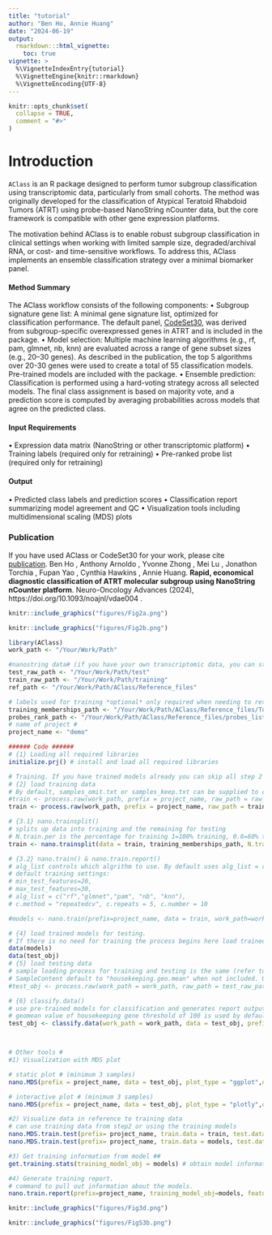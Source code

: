 ```yaml
---
title: "tutorial"
author: "Ben Ho, Annie Huang"
date: "2024-06-19"
output: 
  rmarkdown:::html_vignette:
    toc: true
vignette: >
  %\VignetteIndexEntry{tutorial}
  %\VignetteEngine{knitr::rmarkdown}
  %\VignetteEncoding{UTF-8}
---
```


```r
knitr::opts_chunk$set(
  collapse = TRUE,
  comment = "#>"
)
```

# Introduction

`AClass` is an R package designed to perform tumor subgroup classification using transcriptomic data, particularly from small cohorts. The method was originally developed for the classification of Atypical Teratoid Rhabdoid Tumors (ATRT) using probe-based NanoString nCounter data, but the core framework is compatible with other gene expression platforms.

The motivation behind AClass is to enable robust subgroup classification in clinical settings when working with limited sample size, degraded/archival RNA, or cost- and time-sensitive workflows. To address this, AClass implements an ensemble classification strategy over a minimal biomarker panel.


#### Method Summary
The AClass workflow consists of the following components:
•   Subgroup signature gene list: A minimal gene signature list, optimized for classification performance. The default panel, [CodeSet30](https://github.com/SplitInf/AClass/blob/main/inst/extdata/probes_list_hgnc.txt), was derived from subgroup-specific overexpressed genes in ATRT and is included in the package.
•   Model selection: Multiple machine learning algorithms (e.g., rf, pam, glmnet, nb, knn) are evaluated across a range of gene subset sizes (e.g., 20–30 genes). As described in the publication, the top 5 algorithms over 20-30 genes were used to create a total of 55 classification models. Pre-trained models are included with the package.
•   Ensemble prediction: Classification is performed using a hard-voting strategy across all selected models. The final class assignment is based on majority vote, and a prediction score is computed by averaging probabilities across models that agree on the predicted class.

#### Input Requirements
•   Expression data matrix (NanoString or other transcriptomic platform)
•   Training labels (required only for retraining)
•   Pre-ranked probe list (required only for retraining)

#### Output
•   Predicted class labels and prediction scores
•   Classification report summarizing model agreement and QC
•   Visualization tools including multidimensional scaling (MDS) plots

### Publication
If you have used AClass or CodeSet30 for your work, please cite [publication](https://doi.org/10.1093/noajnl/vdae004).
Ben Ho , Anthony Arnoldo , Yvonne Zhong , Mei Lu , Jonathon Torchia , Fupan Yao , Cynthia Hawkins , Annie Huang. **Rapid, economical diagnostic classification of ATRT molecular subgroup using NanoString nCounter platform**. Neuro-Oncology Advances (2024), https://doi.org/10.1093/noajnl/vdae004 .

```r
knitr::include_graphics("figures/Fig2a.png")
```

```r
knitr::include_graphics("figures/Fig2b.png")
```


```r

library(AClass)
work_path <- "/Your/Work/Path"

#nanostring data# (if you have your own transcriptomic data, you can start from step 3.1)
test_raw_path <- "/Your/Work/Path/test"
train_raw_path <- "/Your/Work/Path/training"
ref_path <- "/Your/Work/Path/AClass/Reference_files"

# labels used for training *optional* only required when needing to retrain models. tsv file with column one with sample name and column two with group assignment
training_memberships_path <- "/Your/Work/Path/AClass/Reference_files/Torchia_2016_GEP_k3_train_labels.txt"
probes_rank_path <- "/Your/Work/Path/AClass/Reference_files/probes_list_hgnc.txt"
# name of project #
project_name <- "demo"

###### Code ######
# {1} Loading all required libraries
initialize.prj() # install and load all required libraries

# Training. If you have trained models already you can skip all step 2
# {2} load training data
# By default, samples_omit.txt or samples_keep.txt can be supplied to control which samples to exclude or include respectively.
#train <- process.raw(work_path, prefix = project_name, raw_path = raw_path, keep_file_path = keep_file_path)
train <- process.raw(work_path, prefix = project_name, raw_path = train_raw_path,recursive_read = TRUE)

# {3.1} nano.trainsplit()
# splits up data into training and the remaining for testing
# N.train.per is the percentage for training 1=100% training, 0.6=60% training ..etc
train <- nano.trainsplit(data = train, training_memberships_path, N.train.per=1)

# {3.2} nano.train() & nano.train.report()
# alg_list controls which algrithm to use. By default uses alg_list = c("rf","glmnet","pam", "nb", "knn").
# default training settings: 
# min_test_features=20, 
# max_test_features=30, 
# alg_list = c("rf","glmnet","pam", "nb", "knn"),  
# c.method = "repeatedcv", c.repeats = 5, c.number = 10

#models <- nano.train(prefix=project_name, data = train, work_path=work_path, alg_list = c("rf","pam"), min_test_features=28, max_test_features=30, c.repeats = 2, probes_rank_path = probes_rank_path)

# {4} load trained models for testing. 
# If there is no need for training the process begins here load trained model RDS *_Training_Models_List.RDS
data(models)
data(test_obj)
# {5} load testing data
# sample loading process for training and testing is the same (refer to {1})
# SampleContent default to "housekeeping.geo.mean" when not included. Options are none, housekeeping.sum, housekeeping.geo.mean, total.sum, low.cv.geo.mean, top.mean and top.geo.mean
#test_obj <- process.raw(work_path = work_path, raw_path = test_raw_path, prefix = project_name)

# {6} classify.data()
# use pre-trained models for classification and generates report output
# geomean value of housekeeping gene threshold of 100 is used by default
test_obj <- classify.data(work_path = work_path, data = test_obj, prefix = project_name, training_model_obj = models)



# Other tools # 
#1) Visualization with MDS plot

# static plot # (minimum 3 samples)
nano.MDS(prefix = project_name, data = test_obj, plot_type = "ggplot",data_name = "norm.t")

# interactive plot # (minimum 3 samples)
nano.MDS(prefix = project_name, data = test_obj, plot_type = "plotly",data_name = "norm.t")

#2) Visualize data in reference to training data
# can use training data from step2 or using the training models
nano.MDS.train.test(prefix= project_name, train.data = train, test.data=test_obj , colour_code=test_obj$colour_code, plot_type = "plotly")
nano.MDS.train.test(prefix= project_name, train.data = models, test.data=test_obj , colour_code=test_obj$colour_code, plot_type = "plotly")

#3) Get training information from model ##
get.training.stats(training_model_obj = models) # obtain model information

#4) Generate training report.
# command to pull out information about the models.
nano.train.report(prefix=project_name, training_model_obj=models, feature_min=28, feature_max=30)

```

```r
knitr::include_graphics("figures/Fig3d.png")
```


```r
knitr::include_graphics("figures/FigS3b.png")
```
